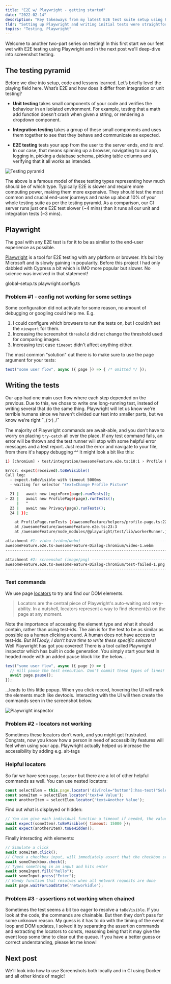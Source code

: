 ```yaml
---
title: "E2E w/ Playwright - getting started"
date: "2022-02-14"
description: "Key takeaways from my latest E2E test suite setup using Playwright - part 1"
tldr: "Setting up Playwright and writing initial tests were straightforward, except for some problems along the way"
topics: "Testing, Playwright"
---
```


Welcome to another two-part series on testing! In this first start we our feet wet with E2E testing using Playwright and in the next post we'll deep-dive into screenshot testing.


## The testing pyramid

Before we dive into setup, code and lessons learned. Let’s briefly level the playing field here. What’s E2E and how does it differ from integration or unit testing?

- **Unit testing** takes small components of your code and verifies the behaviour in an isolated environment. For example, testing that a math add function doesn’t crash when given a string, or rendering a dropdown component.

- **Integration testing** takes a group of these small components and uses them together to see that they behave and communicate as expected.

- **E2E testing** tests your app from the user to the server ends, *end to end.* In our case, that means spinning up a browser, navigating to our app, logging in, picking a database schema, picking table columns and verifying that it all works as intended.

![Testing pyramid](/images/e2e-playwright-test-pyramid.png)

The above is a famous model of these testing types representing how much should be of which type. Typically E2E is slower and require more computing power, making them more expensive. They should test the most common and crucial end-user journeys and make up about 10% of your whole testing suite as per the testing pyramid. As a comparison, our CI server runs just one E2E test slower (~4 mins) than it runs all our unit and integration tests (~3 mins).

## Playwright

The goal with any E2E test is for it to be as similar to the end-user experience as possible.

[Playwright](https://playwright.dev/) is a tool for E2E testing with any platform or browser. It’s built by Microsoft and is slowly gaining in popularity. Before this project I had only dabbled with Cypress a bit which is IMO more popular but slower. No science was involved in that statement!


global-setup.ts
playwright.config.ts

### Problem #1 - config not working for some settings

Some configuration did not activate for some reason, no amount of debugging or googling could help me. E.g.
1. I could configure which browsers to run the tests on, but I couldn't set the `viewport` for them.
2. Increasing the screenshot `threshold` did not change the threshold used for comparing images.
3. Increasing test case `timeout` didn't affect anything either. 

The most common "solution" out there is to make sure to use the page argument for your tests:

```js
test("some user flow", async ({ page }) => { /* omitted */ });
```

## Writing the tests

Our app had one main user flow where each step depended on the previous. Due to this, we chose to write one long-running test, instead of writing several that do the same thing. Playwright will let us know we're terrible humans since we haven't divided our test into smaller parts, but we know we're right ¯\_(ツ)_/¯

The majority of Playwright commands are await-able, and you don't have to worry on placing `try-catch` all over the place. If any test command fails, an error will be thrown and the test runner will stop with some helpful error messages and a test report. Just read the error and navigate to your file, from there it's happy debugging ^^ It might look a bit like this:


```bash
1) [chromium] › test/integration/awesomeFeature.e2e.ts:18:1 › Profile Page =======

Error: expect(received).toBeVisible()
Call log:
  - expect.toBeVisible with timeout 5000ms
  - waiting for selector "text=Change Profile Picture"

  21 |   await new LoginForm(page).runTests();
> 22 |   await new ProfilePage(page).runTests();
     |   ^
  23 |   await new Privacy(page).runTests();
  24 | });

    at ProfilePage.runTests (/awesomeFeature/helpers/profile-page.ts:22:34)
    at /awesomeFeature/awesomeFeature.e2e.ts:23:3
    at /awesomeFeature/node_modules/@playwright/test/lib/workerRunner.js:529:7

attachment #1: video (video/webm) ------------------------------------------------
awesomeFeature.e2e.ts-awesomeFeature-Dialog-chromium/video-1.webm
----------------------------------------------------------------------------------

attachment #2: screenshot (image/png) --------------------------------------------
awesomeFeature.e2e.ts-awesomeFeature-Dialog-chromium/test-failed-1.png
----------------------------------------------------------------------------------
```

### Test commands

We use page [locators](https://playwright.dev/docs/api/class-locator) to try and find our DOM elements.

> Locators are the central piece of Playwright's auto-waiting and retry-ability. In a nutshell, locators represent a way to find element(s) on the page at any moment.
> 

Note the importance of accessing the element type and what it should contain, rather than using test-ids. The aim is for the test to be as similar as possible as a human clicking around. A human does not have access to test-ids. *But MTJody, I don’t have time to write these specific selectors!* Well Playwright has got you covered! There is a tool called Playwright inspector which has built in code generation. You simply start your test in headed mode with an added pause block like the below...

```js
test("some user flow", async ({ page }) => {
  // Will pause the test execution. Don't commit these types of lines!
  await page.pause();
});
```

...leads to this little popup. When you click record, hovering the UI will mark the elements much like devtools. Interacting with the UI will then create the commands seen in the screenshot below.

![Playwright inspector](/images/e2e-playwright-inspector.png)

### Problem #2 - locators not working
Sometimes these locators don’t work, and you might get frustrated. Congrats, now you know how a person in need of accessibility features will feel when using your app. Playwright actually helped us increase the accessibility by adding e.g. alt-tags

### Helpful locators

So far we have seen `page.locator` but there are a lot of other helpful commands as well. You can use nested locators:


```js
const selectElem = this.page.locator('div[role="button"]:has-text("Select A Value")');
const someItem = selectElem.locator('text=A Value');
const anotherItem = selectElem.locator('text=Another Value');
```

Find out what is displayed or hidden:


```js
// You can give each individual function a timeout if needed, the value is number of ms.
await expect(someItem).toBeVisible({ timeout: 15000 });
await expect(anotherItem).toBeHidden();
```

Finally interacting with elements:

```js
// Simulate a click
await someItem.click();
// Check a checkbox input, will immediately assert that the checkbox state was toggled
await someCheckbox.check();
// Types something in an input and hits enter
await someInput.fill("hello");
await someInput.press("Enter");
// Handy function that resolves when all network requests are done
await page.waitForLoadState('networkidle');
```

### Problem #3 - assertions not working when chained

Sometimes the test seems a bit too eager to resolve a `toBeVisible`. If you look at the code, the commands are chainable. But then they don’t pass for some unknown reason. My guess is it has to do with the timing of the event loop and DOM updates, I solved it by separating the assertion commands and extracting the locators to consts, reasoning being that it may give the event loop some time to clear out the queue. If you have a better guess or correct understanding, please let me know!

## Next post

We'll look into how to use Screenshots both locally and in CI using Docker and all other kinds of magic!
